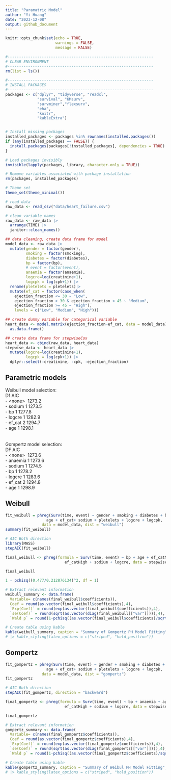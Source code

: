 ```yaml
---
title: "Paramatric Model"
author: "Yi Huang"
date: "2023-12-08"
output: github_document
---
```


```r
knitr::opts_chunk$set(echo = TRUE,
                      warnings = FALSE,
                      message = FALSE)

#----------------------------------------------------------------
# CLEAR ENVIRONMENT
#----------------------------------------------------------------
rm(list = ls())

#----------------------------------------------------------------
# INSTALL PACKAGES
#----------------------------------------------------------------
packages <- c("dplyr", "tidyverse", "readxl", 
              "survival", "KMsurv", 
              "survminer","flexsurv",
              "eha",
              "knitr",
              "kableExtra")


# Install missing packages
installed_packages <- packages %in% rownames(installed.packages())
if (any(installed_packages == FALSE)) {
  install.packages(packages[!installed_packages], dependencies = TRUE)
}

# Load packages invisibly
invisible(lapply(packages, library, character.only = TRUE))

# Remove variables associated with package installation
rm(packages, installed_packages)

# Theme set
theme_set(theme_minimal())
```


```r
# read data
raw_data <- read_csv("data/heart_failure.csv")

# clean variable names
raw_data <- raw_data |>
  arrange(TIME) |>
  janitor::clean_names()

## data cleaning, create data frame for model
model_data <- raw_data |>
  mutate(gender = factor(gender),
         smoking = factor(smoking),
         diabetes = factor(diabetes),
         bp = factor(bp),
         # event = factor(event),
         anaemia = factor(anaemia),
         logcre=log(creatinine+1),
         logcpk = log(cpk+1)) |>
  rename(pletelets = pletelets)|>
  mutate(ef_cat = factor(case_when(
    ejection_fraction <= 30 ~ "Low",
    ejection_fraction > 30 & ejection_fraction < 45 ~ "Medium",
    ejection_fraction >= 45 ~ "High"),
    levels = c("Low", "Medium", "High")))

## create dummy variable for categorical variable
heart_data <- model.matrix(ejection_fraction~ef_cat, data = model_data)[,-1] |>
  as.data.frame()

## create data frame for stepwiseCox
heart_data <- cbind(raw_data, heart_data) 
stepwise_data <- heart_data |>
  mutate(logcre=log(creatinine+1),
         logcpk = log(cpk+1)) |>
  dplyr::select(-creatinine, -cpk, -ejection_fraction)
```

## Parametric models

Weibull model selection:\
         Df    AIC\
- \<none>\    1273.2\
- sodium  1 1273.5\
- bp      1 1277.8\
- logcre  1 1282.9\
- ef_cat  2 1294.7\
- age     1 1298.1\
\
\
Gompertz model selection: \
DF AIC\
- \<none>\   1273.6\
- anaemia  1 1273.6\
- sodium   1 1274.5\
- bp       1 1278.2\
- logcre   1 1283.6\
- ef_cat   2 1294.8\
- age      1 1298.9\

## Weibull

```r
fit_weibull = phreg(Surv(time, event) ~ gender + smoking + diabetes + bp + anaemia + 
                  age + ef_cat+ sodium + pletelets + logcre + logcpk, 
                data = model_data, dist = "weibull")
summary(fit_weibull)

# AIC Both direction
library(MASS)
stepAIC(fit_weibull)

final_weibull <- phreg(formula = Surv(time, event) ~ bp + age + ef_catMedium + 
                          ef_catHigh + sodium + logcre, data = stepwise_data, dist = "weibull")

final_weibull
```

```r
1 - pchisq((0.477/0.212876134)^2, df = 1)

# Extract relevant information
weibull_summary <- data.frame(
  Variable= c(names(final_weibull$coefficients)),
  Coef = round(as.vector(final_weibull$coefficients),4),
  `Exp(Coef)` = round(exp(as.vector(final_weibull$coefficients)),4),
  `se(Coef)` = round(sqrt(as.vector(diag(final_weibull[["var"]]))),4),
  `Wald p` = round(1-pchisq((as.vector(final_weibull$coefficients)/sqrt(as.vector(diag(final_weibull[["var"]]))))^2,1),4))

# Create table using kable
kable(weibull_summary, caption = "Summary of Gompertz PH Model Fitting", digits = 4) 
# |> kable_styling(latex_options = c("striped", "hold_position"))
```

## Gompertz

```r
fit_gompertz = phreg(Surv(time, event) ~ gender + smoking + diabetes + bp + anaemia + 
                  age + ef_cat+ sodium + pletelets + logcre + logcpk, 
                data = model_data, dist = "gompertz")
fit_gompertz

# AIC Both direction
stepAIC(fit_gompertz, direction = "backward")

final_gompertz <- phreg(formula = Surv(time, event) ~ bp + anaemia + age + ef_catMedium + 
                          ef_catHigh + sodium + logcre, data = stepwise_data, dist = "gompertz")

final_gompertz
```

```r
# Extract relevant information
gompertz_summary <- data.frame(
  Variable= c(names(final_gompertz$coefficients)),
  Coef = round(as.vector(final_gompertz$coefficients),4),
  `Exp(Coef)` = round(exp(as.vector(final_gompertz$coefficients)),4),
  `se(Coef)` = round(sqrt(as.vector(diag(final_gompertz[["var"]]))),4),
  `Wald p` = round(1-pchisq((as.vector(final_gompertz$coefficients)/sqrt(as.vector(diag(final_gompertz[["var"]]))))^2,1),4))

# Create table using kable
kable(gompertz_summary, caption = "Summary of Weibul PH Model Fitting", digits = 4) 
# |> kable_styling(latex_options = c("striped", "hold_position"))
```

